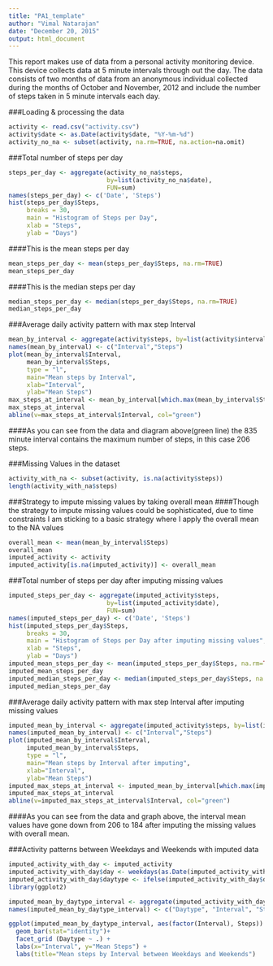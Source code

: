 ```yaml
---
title: "PA1_template"
author: "Vimal Natarajan"
date: "December 20, 2015"
output: html_document
---
```


This report makes use of data from a personal activity monitoring device. This device collects data at 5 minute intervals through out the day. The data consists of two months of data from an anonymous individual collected during the months of October and November, 2012 and include the number of steps taken in 5 minute intervals each day.

###Loading & processing the data
```r
activity <- read.csv("activity.csv")
activity$date <- as.Date(activity$date, "%Y-%m-%d")
activity_no_na <- subset(activity, na.rm=TRUE, na.action=na.omit)
```

###Total number of steps per day
```R
steps_per_day <- aggregate(activity_no_na$steps, 
                           by=list(activity_no_na$date), 
                           FUN=sum)
names(steps_per_day) <- c('Date', 'Steps')
hist(steps_per_day$Steps, 
     breaks = 30,
     main = "Histogram of Steps per Day", 
     xlab = "Steps", 
     ylab = "Days")
```

####This is the mean steps per day
```R
mean_steps_per_day <- mean(steps_per_day$Steps, na.rm=TRUE)
mean_steps_per_day
```

####This is the median steps per day
```R
median_steps_per_day <- median(steps_per_day$Steps, na.rm=TRUE)
median_steps_per_day
```

###Average daily activity pattern with max step Interval
```R
mean_by_interval <- aggregate(activity$steps, by=list(activity$interval), FUN=mean, na.rm=TRUE)
names(mean_by_interval) <- c("Interval","Steps")
plot(mean_by_interval$Interval, 
     mean_by_interval$Steps, 
     type = "l",
     main="Mean steps by Interval",
     xlab="Interval",
     ylab="Mean Steps")
max_steps_at_interval <- mean_by_interval[which.max(mean_by_interval$Steps),]
max_steps_at_interval
abline(v=max_steps_at_interval$Interval, col="green")
```
####As you can see from the data and diagram above(green line) the 835 minute interval contains the maximum number of steps, in this case 206 steps.

###Missing Values in the dataset
```R
activity_with_na <- subset(activity, is.na(activity$steps))
length(activity_with_na$steps)
```

###Strategy to impute missing values by taking overall mean
####Though the strategy to impute missing values could be sophisticated, due to time constraints I am sticking to a basic strategy where I apply the overall mean to the NA values
```R
overall_mean <- mean(mean_by_interval$Steps)
overall_mean
imputed_activity <- activity
imputed_activity[is.na(imputed_activity)] <- overall_mean
```

###Total number of steps per day after imputing missing values
```R
imputed_steps_per_day <- aggregate(imputed_activity$steps, 
                           by=list(imputed_activity$date), 
                           FUN=sum)
names(imputed_steps_per_day) <- c('Date', 'Steps')
hist(imputed_steps_per_day$Steps, 
     breaks = 30,
     main = "Histogram of Steps per Day after imputing missing values", 
     xlab = "Steps", 
     ylab = "Days")
imputed_mean_steps_per_day <- mean(imputed_steps_per_day$Steps, na.rm=TRUE)
imputed_mean_steps_per_day
imputed_median_steps_per_day <- median(imputed_steps_per_day$Steps, na.rm=TRUE)
imputed_median_steps_per_day
```

###Average daily activity pattern with max step Interval after imputing missing values 
```R
imputed_mean_by_interval <- aggregate(imputed_activity$steps, by=list(imputed_activity$interval), FUN=mean, na.rm=TRUE)
names(imputed_mean_by_interval) <- c("Interval","Steps")
plot(imputed_mean_by_interval$Interval, 
     imputed_mean_by_interval$Steps, 
     type = "l",
     main="Mean steps by Interval after imputing",
     xlab="Interval",
     ylab="Mean Steps")
imputed_max_steps_at_interval <- imputed_mean_by_interval[which.max(imputed_mean_by_interval$Steps),]
imputed_max_steps_at_interval
abline(v=imputed_max_steps_at_interval$Interval, col="green")
```

####As you can see from the data and graph above, the interval mean values have gone down from 206 to 184 after imputing the missing values with overall mean.

###Activity patterns between Weekdays and Weekends with imputed data
```R
imputed_activity_with_day <- imputed_activity
imputed_activity_with_day$day <- weekdays(as.Date(imputed_activity_with_day$date))
imputed_activity_with_day$daytype <- ifelse(imputed_activity_with_day$day == "Saturday" | imputed_activity_with_day$day == "Sunday", "Weekend" , "Weekday")
library(ggplot2)

imputed_mean_by_daytype_interval <- aggregate(imputed_activity_with_day$steps, by=list(imputed_activity_with_day$daytype, imputed_activity_with_day$interval), FUN=mean)
names(imputed_mean_by_daytype_interval) <- c("Daytype", "Interval", "Steps")

ggplot(imputed_mean_by_daytype_interval, aes(factor(Interval), Steps)) +              
  geom_bar(stat="identity")+
  facet_grid (Daytype ~ .) +
  labs(x="Interval", y="Mean Steps") + 
  labs(title="Mean steps by Interval between Weekdays and Weekends")

```